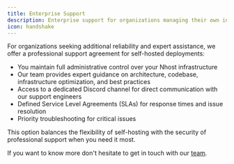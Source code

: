```yaml
---
title: Enterprise Support
description: Enterprise support for organizations managing their own infrastructure
icon: handshake
---
```


For organizations seeking additional reliability and expert assistance, we offer a professional support agreement for self-hosted deployments:

- You maintain full administrative control over your Nhost infrastructure
- Our team provides expert guidance on architecture, codebase, infrastructure optimization, and best practices
- Access to a dedicated Discord channel for direct communication with our support engineers
- Defined Service Level Agreements (SLAs) for response times and issue resolution
- Priority troubleshooting for critical issues

This option balances the flexibility of self-hosting with the security of professional support when you need it most.

If you want to know more don't hesitate to get in touch with our [team](mailto:hello@nhost.io).
